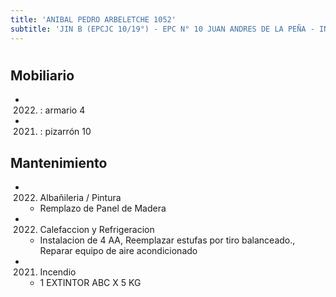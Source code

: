 ```yaml
---
title: 'ANIBAL PEDRO ARBELETCHE 1052'
subtitle: 'JIN B (EPCJC 10/19°) - EPC N° 10 JUAN ANDRES DE LA PEÑA - INST. DE ENSEÑANZA SUPERIOR EN LENGUAS VIVAS JUAN RAMÓN FERNÁNDEZ (ANEXO)'
---
```


#


## Mobiliario

*  (2022) : armario 4 

*  (2021) : pizarrón 10 





## Mantenimiento

*  (2022) Albañileria / Pintura 
    + Remplazo de Panel de Madera

*  (2022) Calefaccion y Refrigeracion 
    + Instalacion de 4 AA, Reemplazar estufas por tiro balanceado., Reparar equipo de aire acondicionado

*  (2021) Incendio 
    + 1 EXTINTOR ABC X 5 KG



